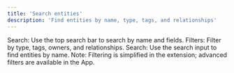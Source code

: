 ```yaml
---
title: 'Search entities'
description: 'Find entities by name, type, tags, and relationships'
---
```


<Tabs>
    <Tab title="App" icon="browser">
    Search: Use the top search bar to search by name and fields.
    Filters: Filter by type, tags, owners, and relationships.
    
  </Tab>
  <Tab title="Extension" icon="mobile">
    Search: Use the search input to find entities by name.
    Note: Filtering is simplified in the extension; advanced filters are available in the App.
  </Tab>
</Tabs>


